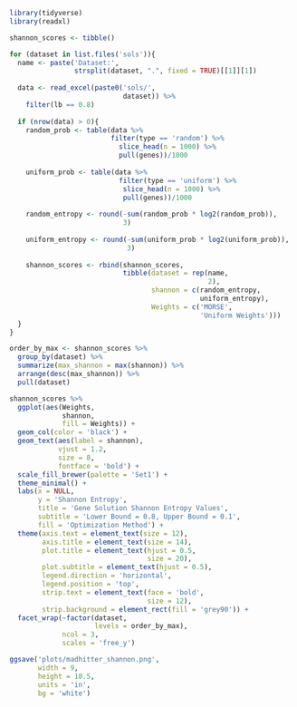 ```{r}
library(tidyverse)
library(readxl)
```

```{r}
shannon_scores <- tibble()

for (dataset in list.files('sols')){
  name <- paste('Dataset:',
                strsplit(dataset, ".", fixed = TRUE)[[1]][1])
  
  data <- read_excel(paste0('sols/',
                            dataset)) %>% 
    filter(lb == 0.8)
  
  if (nrow(data) > 0){
    random_prob <- table(data %>% 
                         filter(type == 'random') %>% 
                           slice_head(n = 1000) %>%
                           pull(genes))/1000
  
    uniform_prob <- table(data %>% 
                           filter(type == 'uniform') %>% 
                            slice_head(n = 1000) %>% 
                            pull(genes))/1000
    
    random_entropy <- round(-sum(random_prob * log2(random_prob)),
                            3)
    
    uniform_entropy <- round(-sum(uniform_prob * log2(uniform_prob)),
                             3)
    
    shannon_scores <- rbind(shannon_scores,
                            tibble(dataset = rep(name,
                                                 2),
                                   shannon = c(random_entropy,
                                               uniform_entropy),
                                   Weights = c('MORSE',
                                               'Uniform Weights')))
  }
}
```

```{r}
order_by_max <- shannon_scores %>% 
  group_by(dataset) %>% 
  summarize(max_shannon = max(shannon)) %>% 
  arrange(desc(max_shannon)) %>% 
  pull(dataset)
```

```{r}
shannon_scores %>%
  ggplot(aes(Weights,
             shannon,
             fill = Weights)) +
  geom_col(color = 'black') +
  geom_text(aes(label = shannon),
            vjust = 1.2,
            size = 8,
            fontface = 'bold') +
  scale_fill_brewer(palette = 'Set1') +
  theme_minimal() +
  labs(x = NULL,
       y = 'Shannon Entropy',
       title = 'Gene Solution Shannon Entropy Values',
       subtitle = 'Lower Bound = 0.8, Upper Bound = 0.1',
       fill = 'Optimization Method') +
  theme(axis.text = element_text(size = 12),
        axis.title = element_text(size = 14),
        plot.title = element_text(hjust = 0.5,
                                  size = 20),
        plot.subtitle = element_text(hjust = 0.5),
        legend.direction = 'horizontal',
        legend.position = 'top',
        strip.text = element_text(face = 'bold',
                                  size = 12),
        strip.background = element_rect(fill = 'grey90')) +
  facet_wrap(~factor(dataset,
                     levels = order_by_max),
             ncol = 3,
             scales = 'free_y')

ggsave('plots/madhitter_shannon.png',
       width = 9,
       height = 10.5,
       units = 'in',
       bg = 'white')
```